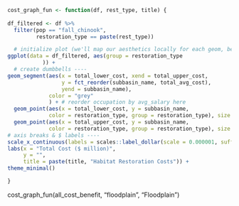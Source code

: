 ```r
cost_graph_fun <- function(df, rest_type, title) {
  
df_filtered <- df %>% 
  filter(pop == "fall_chinook",
         restoration_type == paste(rest_type))

  # initialize plot (we'll map our aesthetics locally for each geom, below) ----
ggplot(data = df_filtered, aes(group = restoration_type
           )) +
  # create dumbbells ----
geom_segment(aes(x = total_lower_cost, xend = total_upper_cost,
                 y = fct_reorder(subbasin_name, total_avg_cost), 
                 yend = subbasin_name),
             color = "grey"
             ) + # reorder occupation by avg_salary here
  geom_point(aes(x = total_lower_cost, y = subbasin_name, 
             color = restoration_type, group = restoration_type), size = 2.5, color = "grey") +
  geom_point(aes(x = total_upper_cost, y = subbasin_name,
             color = restoration_type, group = restoration_type), size = 2.5, color = "cyan3") +
# axis breaks & $ labels ----
scale_x_continuous(labels = scales::label_dollar(scale = 0.000001, suffix = "M")) +
labs(x = "Total Cost ($ million)",
     y = "",
     title = paste(title, "Habitat Restoration Costs")) +
theme_minimal() 

}
```

cost_graph_fun(all_cost_benefit, "floodplain", "Floodplain")
